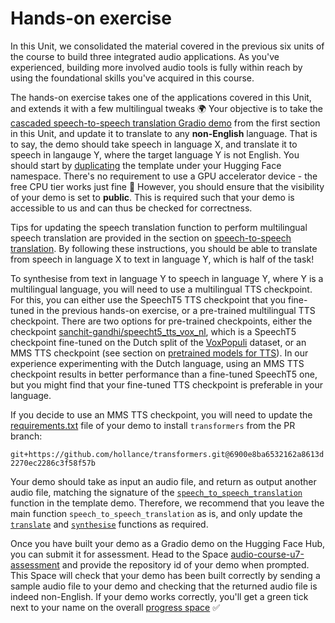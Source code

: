 # Hands-on exercise

In this Unit, we consolidated the material covered in the previous six units of the course to build three integrated
audio applications. As you've experienced, building more involved audio tools is fully within reach by using the 
foundational skills you've acquired in this course.

The hands-on exercise takes one of the applications covered in this Unit, and extends it with a few multilingual 
tweaks 🌍 Your objective is to take the [cascaded speech-to-speech translation Gradio demo](https://huggingface.co/spaces/course-demos/speech-to-speech-translation)
from the first section in this Unit, and update it to translate to any **non-English** language. That is to say, the 
demo should take speech in language X, and translate it to speech in langauge Y, where the target language Y is not 
English. You should start by [duplicating](https://huggingface.co/spaces/course-demos/speech-to-speech-translation?duplicate=true)
the template under your Hugging Face namespace. There's no requirement to use a GPU accelerator device - the free CPU
tier works just fine 🤗 However, you should ensure that the visibility of your demo is set to **public**. This is required
such that your demo is accessible to us and can thus be checked for correctness.

Tips for updating the speech translation function to perform multilingual speech translation are provided in the 
section on [speech-to-speech translation](speech-to-speech.mdx). By following these instructions, you should be able
to translate from speech in language X to text in language Y, which is half of the task!

To synthesise from text in language Y to speech in language Y, where Y is a multilingual language, you will need 
to use a multilingual TTS checkpoint. For this, you can either use the SpeechT5 TTS checkpoint that you fine-tuned 
in the previous hands-on exercise, or a pre-trained multilingual TTS checkpoint. There are two options for pre-trained 
checkpoints, either the checkpoint [sanchit-gandhi/speecht5_tts_vox_nl](https://huggingface.co/sanchit-gandhi/speecht5_tts_vox_nl),
which is a SpeechT5 checkpoint fine-tuned on the Dutch split of the [VoxPopuli](https://huggingface.co/datasets/facebook/voxpopuli)
dataset, or an MMS TTS checkpoint (see section on [pretrained models for TTS](../chapter6/pre-trained_models.mdx)). 
In our experience experimenting with the Dutch language, using an MMS TTS checkpoint results in better performance than a 
fine-tuned SpeechT5 one, but you might find that your fine-tuned TTS checkpoint is preferable in your language.

<Tip>
    If you decide to use an MMS TTS checkpoint, you will need to update the <a href="https://huggingface.co/spaces/course-demos/speech-to-speech-translation/blob/a03175878f522df7445290d5508bfb5c5178f787/requirements.txt#L2">requirements.txt</a>
    file of your demo to install <code>transformers</code> from the PR branch:
    <p><code>git+https://github.com/hollance/transformers.git@6900e8ba6532162a8613d2270ec2286c3f58f57b</code></p>
</Tip>


Your demo should take as input an audio file, and return as output another audio file, matching the signature of the 
[`speech_to_speech_translation`](https://huggingface.co/spaces/course-demos/speech-to-speech-translation/blob/3946ba6705a6632a63de8672ac52a482ab74b3fc/app.py#L35)
function in the template demo. Therefore, we recommend that you leave the main function `speech_to_speech_translation` 
as is, and only update the [`translate`](https://huggingface.co/spaces/course-demos/speech-to-speech-translation/blob/a03175878f522df7445290d5508bfb5c5178f787/app.py#L24)
and [`synthesise`](https://huggingface.co/spaces/course-demos/speech-to-speech-translation/blob/a03175878f522df7445290d5508bfb5c5178f787/app.py#L29)
functions as required.

Once you have built your demo as a Gradio demo on the Hugging Face Hub, you can submit it for assessment. Head to the 
Space [audio-course-u7-assessment](https://huggingface.co/spaces/huggingface-course/audio-course-u7-assessment) and 
provide the repository id of your demo when prompted. This Space will check that your demo has been built correctly by 
sending a sample audio file to your demo and checking that the returned audio file is indeed non-English. If your demo 
works correctly, you'll get a green tick next to your name on the overall [progress space](https://huggingface.co/spaces/MariaK/Check-my-progress-Audio-Course) ✅
